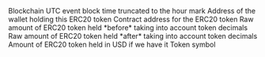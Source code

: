 <ParamField path="blockchain">
Blockchain
</ParamField>
<ParamField path="block_hour">
UTC event block time truncated to the hour mark
</ParamField>
<ParamField path="wallet_address">
Address of the wallet holding this ERC20 token
</ParamField>
<ParamField path="token_address">
Contract address for the ERC20 token
</ParamField>
<ParamField path="amount_raw">
Raw amount of ERC20 token held *before* taking into account token decimals
</ParamField>
<ParamField path="amount">
Raw amount of ERC20 token held *after* taking into account token decimals
</ParamField>
<ParamField path="amount_usd">
Amount of ERC20 token held in USD if we have it
</ParamField>
<ParamField path="symbol">
Token symbol
</ParamField>
